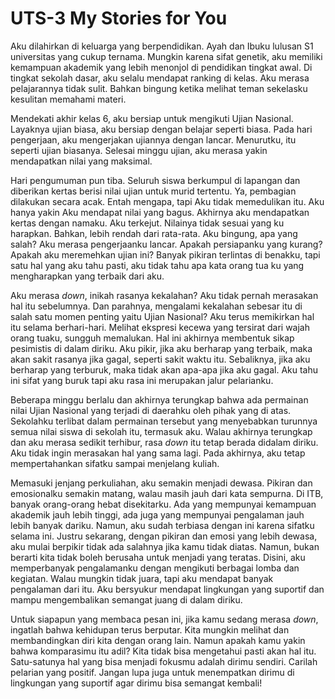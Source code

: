 # UTS-3 My Stories for You

Aku dilahirkan di keluarga yang berpendidikan. Ayah dan Ibuku lulusan S1 universitas yang cukup ternama. Mungkin karena sifat genetik, aku memiliki kemampuan akademik yang lebih menonjol di pendidikan tingkat awal. Di tingkat sekolah dasar, aku selalu mendapat ranking di kelas. Aku merasa pelajarannya tidak sulit. Bahkan bingung ketika melihat teman sekelasku kesulitan memahami materi.

Mendekati akhir kelas 6, aku bersiap untuk mengikuti Ujian Nasional. Layaknya ujian biasa, aku bersiap dengan belajar seperti biasa. Pada hari pengerjaan, aku mengerjakan ujiannya dengan lancar. Menurutku, itu seperti ujian biasanya. Selesai minggu ujian, aku merasa yakin mendapatkan nilai yang maksimal.

Hari pengumuman pun tiba. Seluruh siswa berkumpul di lapangan dan diberikan kertas berisi nilai ujian untuk murid tertentu. Ya, pembagian dilakukan secara acak. Entah mengapa, tapi Aku tidak memedulikan itu. Aku hanya yakin Aku mendapat nilai yang bagus. Akhirnya aku mendapatkan kertas dengan namaku. Aku terkejut. Nilainya tidak sesuai yang ku harapkan. Bahkan, lebih rendah dari rata-rata. Aku bingung, apa yang salah? Aku merasa pengerjaanku lancar. Apakah persiapanku yang kurang? Apakah aku meremehkan ujian ini? Banyak pikiran terlintas di benakku, tapi satu hal yang aku tahu pasti, aku tidak tahu apa kata orang tua ku yang mengharapkan yang terbaik dari aku.

Aku merasa *down*, inikah rasanya kekalahan? Aku tidak pernah merasakan hal itu sebelumnya. Dan parahnya, mengalami kekalahan sebesar itu di salah satu momen penting yaitu Ujian Nasional? Aku terus memikirkan hal itu selama berhari-hari. Melihat ekspresi kecewa yang tersirat dari wajah orang tuaku, sungguh memalukan. Hal ini akhirnya membentuk sikap pesimistis di dalam diriku. Aku pikir, jika aku berharap yang terbaik, maka akan sakit rasanya jika gagal, seperti sakit waktu itu. Sebaliknya, jika aku berharap yang terburuk, maka tidak akan apa-apa jika aku gagal. Aku tahu ini sifat yang buruk tapi aku rasa ini merupakan jalur pelarianku.

Beberapa minggu berlalu dan akhirnya terungkap bahwa ada permainan nilai Ujian Nasional yang terjadi di daerahku oleh pihak yang di atas. Sekolahku terlibat dalam permainan tersebut yang menyebabkan turunnya semua nilai siswa di sekolah itu, termasuk aku. Walau akhirnya terungkap dan aku merasa sedikit terhibur, rasa *down* itu tetap berada didalam diriku. Aku tidak ingin merasakan hal yang sama lagi. Pada akhirnya, aku tetap mempertahankan sifatku sampai menjelang kuliah.

Memasuki jenjang perkuliahan, aku semakin menjadi dewasa. Pikiran dan emosionalku semakin matang, walau masih jauh dari kata sempurna. Di ITB, banyak orang-orang hebat disekitarku. Ada yang mempunyai kemampuan akademik jauh lebih tinggi, ada juga yang mempunyai pengalaman jauh lebih banyak dariku. Namun, aku sudah terbiasa dengan ini karena sifatku selama ini. Justru sekarang, dengan pikiran dan emosi yang lebih dewasa, aku mulai berpikir tidak ada salahnya jika kamu tidak diatas. Namun, bukan berarti kita tidak boleh berusaha untuk menjadi yang teratas. Disini, aku memperbanyak pengalamanku dengan mengikuti berbagai lomba dan kegiatan. Walau mungkin tidak juara, tapi aku mendapat banyak pengalaman dari itu. Aku bersyukur mendapat lingkungan yang suportif dan mampu mengembalikan semangat juang di dalam diriku.

Untuk siapapun yang membaca pesan ini, jika kamu sedang merasa *down*, ingatlah bahwa kehidupan terus berputar. Kita mungkin melihat dan membandingkan diri kita dengan orang lain. Namun apakah kamu yakin bahwa komparasimu itu adil? Kita tidak bisa mengetahui pasti akan hal itu. Satu-satunya hal yang bisa menjadi fokusmu adalah dirimu sendiri. Carilah pelarian yang positif. Jangan lupa juga untuk menempatkan dirimu di lingkungan yang suportif agar dirimu bisa semangat kembali!